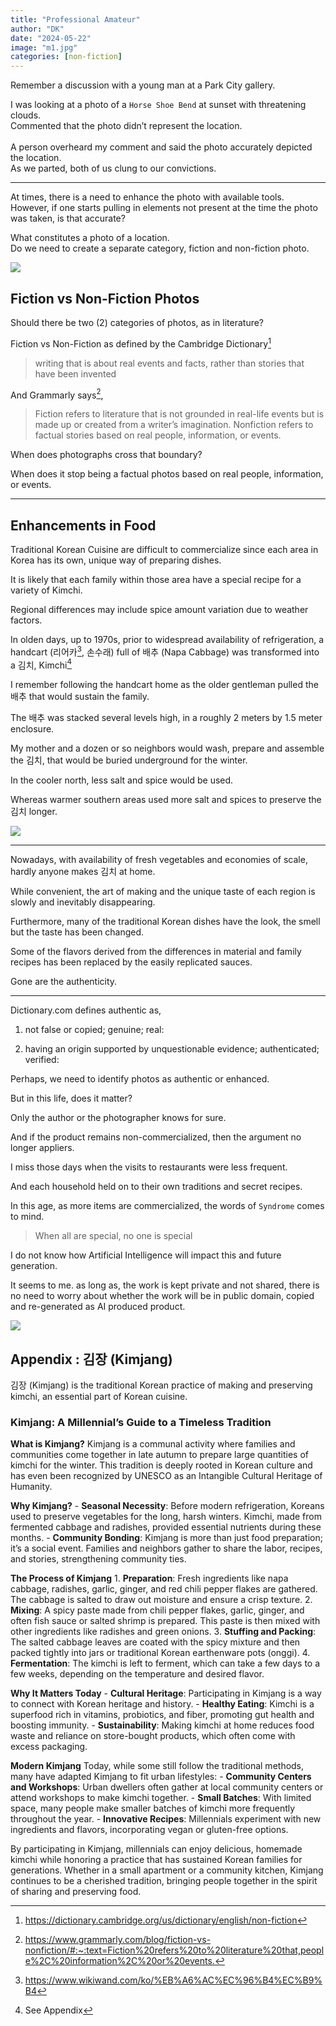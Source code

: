 ```yaml
---
title: "Professional Amateur"
author: "DK"
date: "2024-05-22"
image: "m1.jpg"
categories: [non-fiction]
---
```


Remember a discussion with a young man at a Park City gallery.

I was looking at a photo of a `Horse Shoe Bend` at sunset with threatening clouds.\
Commented that the photo didn't represent the location.\
\
A person overheard my comment and said the photo accurately depicted the location.\
As we parted, both of us clung to our convictions.

------------------------------------------------------------------------

At times, there is a need to enhance the photo with available tools.\
However, if one starts pulling in elements not present at the time the photo was taken, is that accurate?

What constitutes a photo of a location.\
Do we need to create a separate category, fiction and non-fiction photo.

![](m2.JPG)

## Fiction vs Non-Fiction Photos

Should there be two (2) categories of photos, as in literature?

Fiction vs Non-Fiction as defined by the Cambridge Dictionary[^1]

[^1]: <https://dictionary.cambridge.org/us/dictionary/english/non-fiction>

> writing that is about real events and facts, rather than stories that have been invented

And Grammarly says[^2],

[^2]: <https://www.grammarly.com/blog/fiction-vs-nonfiction/#:~:text=Fiction%20refers%20to%20literature%20that,people%2C%20information%2C%20or%20events.>

> Fiction refers to literature that is not grounded in real-life events but is made up or created from a writer's imagination. Nonfiction refers to factual stories based on real people, information, or events.

When does photographs cross that boundary?

When does it stop being a factual photos based on real people, information, or events.

------------------------------------------------------------------------

## Enhancements in Food

Traditional Korean Cuisine are difficult to commercialize since each area in Korea has its own, unique way of preparing dishes.

It is likely that each family within those area have a special recipe for a variety of Kimchi.

Regional differences may include spice amount variation due to weather factors.

In olden days, up to 1970s, prior to widespread availability of refrigeration, a handcart (리어카[^3], 손수래) full of 배추 (Napa Cabbage) was transformed into a 김치, Kimchi[^4]

[^3]: <https://www.wikiwand.com/ko/%EB%A6%AC%EC%96%B4%EC%B9%B4>

[^4]: See Appendix

I remember following the handcart home as the older gentleman pulled the 배추 that would sustain the family.

The 배추 was stacked several levels high, in a roughly 2 meters by 1.5 meter enclosure.

My mother and a dozen or so neighbors would wash, prepare and assemble the 김치, that would be buried underground for the winter.

In the cooler north, less salt and spice would be used.

Whereas warmer southern areas used more salt and spices to preserve the 김치 longer.

![](m3.JPG)

------------------------------------------------------------------------

Nowadays, with availability of fresh vegetables and economies of scale, hardly anyone makes 김치 at home.

While convenient, the art of making and the unique taste of each region is slowly and inevitably disappearing.

Furthermore, many of the traditional Korean dishes have the look, the smell but the taste has been changed.

Some of the flavors derived from the differences in material and family recipes has been replaced by the easily replicated sauces.

Gone are the authenticity.

------------------------------------------------------------------------

Dictionary.com defines authentic as,

1.  not false or copied; genuine; real:

2.  having an origin supported by unquestionable evidence; authenticated; verified:

Perhaps, we need to identify photos as authentic or enhanced.

But in this life, does it matter?

Only the author or the photographer knows for sure.

And if the product remains non-commercialized, then the argument no longer appliers.

I miss those days when the visits to restaurants were less frequent.

And each household held on to their own traditions and secret recipes.

In this age, as more items are commercialized, the words of `Syndrome` comes to mind.

> When all are special, no one is special

I do not know how Artificial Intelligence will impact this and future generation.

It seems to me. as long as, the work is kept private and not shared, there is no need to worry about whether the work will be in public domain, copied and re-generated as AI produced product.

![](m1.jpg)

## Appendix : 김장 (Kimjang)

김장 (Kimjang) is the traditional Korean practice of making and preserving kimchi, an essential part of Korean cuisine.

### Kimjang: A Millennial's Guide to a Timeless Tradition

**What is Kimjang?** Kimjang is a communal activity where families and communities come together in late autumn to prepare large quantities of kimchi for the winter. This tradition is deeply rooted in Korean culture and has even been recognized by UNESCO as an Intangible Cultural Heritage of Humanity.

**Why Kimjang?** - **Seasonal Necessity**: Before modern refrigeration, Koreans used to preserve vegetables for the long, harsh winters. Kimchi, made from fermented cabbage and radishes, provided essential nutrients during these months. - **Community Bonding**: Kimjang is more than just food preparation; it’s a social event. Families and neighbors gather to share the labor, recipes, and stories, strengthening community ties.

**The Process of Kimjang** 1. **Preparation**: Fresh ingredients like napa cabbage, radishes, garlic, ginger, and red chili pepper flakes are gathered. The cabbage is salted to draw out moisture and ensure a crisp texture. 2. **Mixing**: A spicy paste made from chili pepper flakes, garlic, ginger, and often fish sauce or salted shrimp is prepared. This paste is then mixed with other ingredients like radishes and green onions. 3. **Stuffing and Packing**: The salted cabbage leaves are coated with the spicy mixture and then packed tightly into jars or traditional Korean earthenware pots (onggi). 4. **Fermentation**: The kimchi is left to ferment, which can take a few days to a few weeks, depending on the temperature and desired flavor.

**Why It Matters Today** - **Cultural Heritage**: Participating in Kimjang is a way to connect with Korean heritage and history. - **Healthy Eating**: Kimchi is a superfood rich in vitamins, probiotics, and fiber, promoting gut health and boosting immunity. - **Sustainability**: Making kimchi at home reduces food waste and reliance on store-bought products, which often come with excess packaging.

**Modern Kimjang** Today, while some still follow the traditional methods, many have adapted Kimjang to fit urban lifestyles: - **Community Centers and Workshops**: Urban dwellers often gather at local community centers or attend workshops to make kimchi together. - **Small Batches**: With limited space, many people make smaller batches of kimchi more frequently throughout the year. - **Innovative Recipes**: Millennials experiment with new ingredients and flavors, incorporating vegan or gluten-free options.

By participating in Kimjang, millennials can enjoy delicious, homemade kimchi while honoring a practice that has sustained Korean families for generations. Whether in a small apartment or a community kitchen, Kimjang continues to be a cherished tradition, bringing people together in the spirit of sharing and preserving food.
